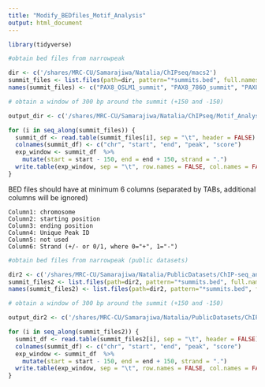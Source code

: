 ```yaml
---
title: "Modify_BEDfiles_Motif_Analysis"
output: html_document
---
```


```r
library(tidyverse)
```

```r
#obtain bed files from narrowpeak

dir <- c('/shares/MRC-CU/Samarajiwa/Natalia/ChIPseq/macs2')
summit_files <- list.files(path=dir, pattern="*summits.bed", full.names=TRUE, recursive=FALSE)
names(summit_files) <- c("PAX8_OSLM1_summit", "PAX8_786O_summit", "PAX8_OSRC2_summit", "PAX8_786M1A_summit", "HNF1B_786M1A_summit", "HNF1B_786O_summit", "HNF1B_OSRC2_summit", "HNF1B_OSLM1_summit")
```

```r
# obtain a window of 300 bp around the summit (+150 and -150)

output_dir <- c('/shares/MRC-CU/Samarajiwa/Natalia/ChIPseq/Motif_Analysis/bed_files/')

for (i in seq_along(summit_files)) {
  summit_df <- read.table(summit_files[i], sep = "\t", header = FALSE)
  colnames(summit_df) <- c("chr", "start", "end", "peak", "score")
  exp_window <- summit_df  %>%
    mutate(start = start - 150, end = end + 150, strand = ".")
  write.table(exp_window, sep = "\t", row.names = FALSE, col.names = FALSE, file = paste0(output_dir, names(summit_files)[i], "exp_window.bed"), quote = FALSE)
}
```


BED files should have at minimum 6 columns (separated by TABs, additional columns will be ignored)

    Column1: chromosome
    Column2: starting position
    Column3: ending position
    Column4: Unique Peak ID
    Column5: not used
    Column6: Strand (+/- or 0/1, where 0="+", 1="-")


```r
#obtain bed files from narrowpeak (public datasets)

dir2 <- c('/shares/MRC-CU/Samarajiwa/Natalia/PublicDatasets/ChIP-seq_analysis/PAX8_summit/')
summit_files2 <- list.files(path=dir2, pattern="*summits.bed", full.names=TRUE, recursive=FALSE)
names(summit_files2) <- list.files(path=dir2, pattern="*summits.bed", full.names=FALSE, recursive=FALSE)
```

```r
# obtain a window of 300 bp around the summit (+150 and -150)

output_dir2 <- c('/shares/MRC-CU/Samarajiwa/Natalia/PublicDatasets/ChIP-seq_analysis/PAX8_summit/')

for (i in seq_along(summit_files2)) {
  summit_df <- read.table(summit_files2[i], sep = "\t", header = FALSE)
  colnames(summit_df) <- c("chr", "start", "end", "peak", "score")
  exp_window <- summit_df  %>%
    mutate(start = start - 150, end = end + 150, strand = ".")
  write.table(exp_window, sep = "\t", row.names = FALSE, col.names = FALSE, file = paste0(output_dir2, names(summit_files2)[i], "exp_window.bed"), quote = FALSE)
}
```


